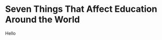 Seven Things That Affect Education Around the World
========================================================

Hello

